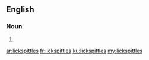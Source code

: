 {{also|lick-spittles}}
==English==

===Noun===
{{head|en|noun plural form}}

# {{plural of|lickspittle|lang=en}}

[[ar:lickspittles]]
[[fr:lickspittles]]
[[ku:lickspittles]]
[[my:lickspittles]]